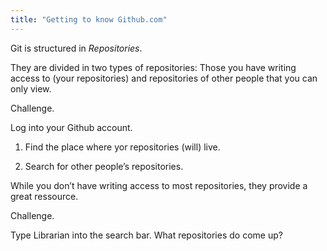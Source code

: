 ```yaml
---
title: "Getting to know Github.com"
---
```


Git is structured in *Repositories*.

They are divided in two types of repositories: Those you have writing access to (your repositories) and repositories of other people that you can only view.

Challenge.

Log into your Github account.

1.   Find the place where yor repositories (will) live.

```{=html}
<!-- -->
```
2.  Search for other people's repositories.

While you don't have writing access to most repositories, they provide a great ressource.

Challenge.

Type Librarian into the search bar. What repositories do come up?
